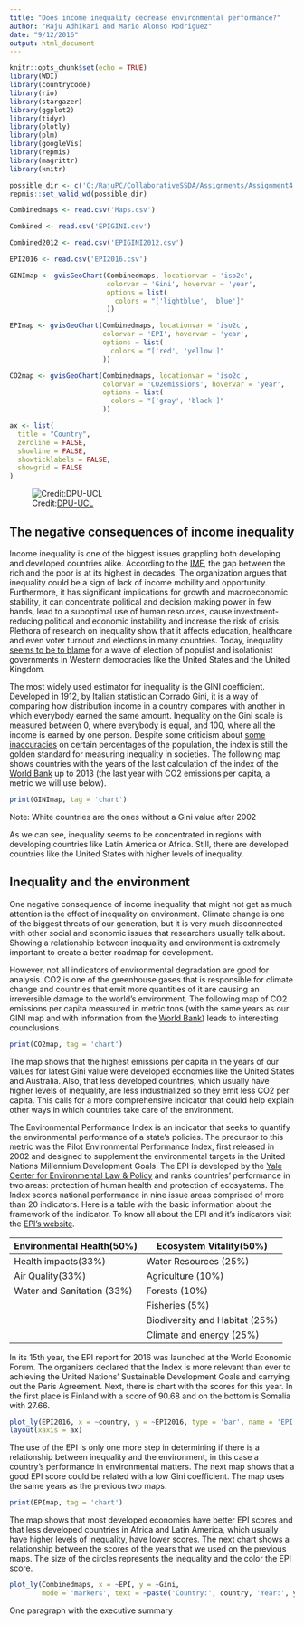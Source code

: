 ```yaml
---
title: "Does income inequality decrease environmental performance?"
author: "Raju Adhikari and Mario Alonso Rodriguez"
date: "9/12/2016"
output: html_document
---
```


```r
knitr::opts_chunk$set(echo = TRUE)
library(WDI)
library(countrycode)
library(rio)
library(stargazer)
library(ggplot2)
library(tidyr)
library(plotly)
library(plm)
library(googleVis)
library(repmis)
library(magrittr)
library(knitr)

possible_dir <- c('C:/RajuPC/CollaborativeSSDA/Assignments/Assignment4', '/Users/mariorodriguez/Desktop/Assignment4')
repmis::set_valid_wd(possible_dir)

Combinedmaps <- read.csv('Maps.csv')

Combined <- read.csv('EPIGINI.csv')

Combined2012 <- read.csv('EPIGINI2012.csv')

EPI2016 <- read.csv('EPI2016.csv')

GINImap <- gvisGeoChart(Combinedmaps, locationvar = 'iso2c',
                        colorvar = 'Gini', hovervar = 'year',
                        options = list(
                          colors = "['lightblue', 'blue']"
                        ))

EPImap <- gvisGeoChart(Combinedmaps, locationvar = 'iso2c',
                       colorvar = 'EPI', hovervar = 'year',
                       options = list(
                         colors = "['red', 'yellow']"
                       ))

CO2map <- gvisGeoChart(Combinedmaps, locationvar = 'iso2c',
                       colorvar = 'CO2emissions', hovervar = 'year',
                       options = list(
                         colors = "['gray', 'black']"
                       ))

ax <- list(
  title = "Country",
  zeroline = FALSE,
  showline = FALSE,
  showticklabels = FALSE,
  showgrid = FALSE
)
```
![Credit:[DPU-UCL](https://www.flickr.com/photos/dpu-ucl/)](StiltHouses.jpg)

## The negative consequences of income inequality

Income inequality is one of the biggest issues grappling both developing and developed countries alike. According to the [IMF](https://www.imf.org/external/pubs/ft/sdn/2015/sdn1513.pdf), the gap between the rich and the poor is at its highest in decades. The organization argues that inequality could be a sign of lack of income mobility and opportunity. Furthermore, it has significant implications for growth and macroeconomic stability, it can concentrate political and decision making power in few hands, lead to a suboptimal use of human resources, cause investment-reducing political and economic instability and increase the risk of crisis. Plethora of research on inequality show that it affects education, healthcare and even voter turnout and elections in many countries. Today, inequality [seems to be to blame](http://blogs.lse.ac.uk/politicsandpolicy/the-brexit-trump-syndrome/) for a wave of election of populist and isolationist governments in Western democracies like the United States and the United Kingdom.

The most widely used estimator for inequality is the GINI coefficient. Developed in 1912, by Italian statistician Corrado Gini, it is a way of comparing how distribution income in a country compares with another in which everybody earned the same amount. Inequality on the Gini scale is measured between 0, where everybody is equal, and 100, where all the income is earned by one person. Despite some criticism about [some inaccuracies](http://www.bbc.co.uk/news/blogs-magazine-monitor-31847943) on certain percentages of the population, the index is still the golden standard for measuring inequality in societies. The following map shows countries with the years of the last calculation of the index of the [World Bank](http://data.worldbank.org/indicator/SI.POV.GINI) up to 2013 (the last year with CO2 emissions per capita, a metric we will use below). 

```r
print(GINImap, tag = 'chart')
```
Note: White countries are the ones without a Gini value after 2002

As we can see, inequality seems to be concentrated in regions with developing countries like Latin America or Africa. Still, there are developed countries like the United States with higher levels of inequality.

## Inequality and the environment

One negative consequence of income inequality that might not get as much attention is the effect of inequality on environment. Climate change is one of the biggest threats of our generation, but it is very much disconnected with other social and economic issues that researchers usually talk about. Showing a relationship between inequality and environment is extremely important to create a better roadmap for development. 

However, not all indicators of environmental degradation are good for analysis. CO2 is one of the greenhouse gases that is responsible for climate change and countries that emit more quantities of it are causing an irreversible damage to the world's environment. The following map of CO2 emissions per capita meassured in metric tons (with the same years as our GINI map and with information from the [World Bank](http://data.worldbank.org/indicator/EN.ATM.CO2E.PC)) leads to interesting counclusions.

```r
print(CO2map, tag = 'chart')
```

The map shows that the highest emissions per capita in the years of our values for latest Gini value were developed economies like the United States and Australia. Also, that less developed countries, which usually have higher levels of inequality, are less industrialized so they emit less CO2 per capita. This calls for a more comprehensive indicator that could help explain other ways in which countries take care of the environment. 

The Environmental Performance Index is an indicator that seeks to quantify the environmental performance of a state's policies. The precursor to this metric was the Pilot Environmental Performance Index, first released in 2002 and designed to supplement the environmental targets in the United Nations Millennium Development Goals. The EPI is developed by the [Yale Center for Environmental Law & Policy](http://envirocenter.yale.edu/) and ranks countries' performance in two areas: protection of human health and protection of ecosystems. The Index scores national performance in nine issue areas comprised of more than 20 indicators. Here is a table with the basic information about the framework of the indicator. To know all about the EPI and it's indicators visit the [EPI's website](http://epi.yale.edu/).


|Environmental Health(50%) | Ecosystem Vitality(50%) |      
|--------------------------|-------------------------|
|Health impacts(33%)       |Water Resources (25%)    |
|Air Quality(33%)          |Agriculture (10%)        |
|Water and Sanitation (33%)|Forests (10%)            |
|                          |Fisheries (5%)           |
|                          |Biodiversity and Habitat (25%)|
|                          |Climate and energy (25%) |

In its 15th year, the EPI report for 2016 was launched at the World Economic Forum. The organizers declared that the Index is more relevant than ever to achieving the United Nations’ Sustainable Development Goals and carrying out the Paris Agreement. Next, there is chart with the scores for this year. In the first place is Finland with a score of 90.68 and on the bottom is Somalia with 27.66.  

```r
plot_ly(EPI2016, x = ~country, y = ~EPI2016, type = 'bar', name = 'EPI') %>%
layout(xaxis = ax)
```

The use of the EPI is only one more step in determining if there is a relationship between inequality and the environment, in this case a country's performance in environmental matters. The next map shows that a good EPI score could be related with a low Gini coefficient. The map uses the same years as the previous two maps.

```r
print(EPImap, tag = 'chart')
```

The map shows that most developed economies have better EPI scores and that less developed countries in Africa and Latin America, which usually have higher levels of inequality, have lower scores. The next chart shows a relationship between the scores of the years that we used on the previous maps. The size of the circles represents the inequality and the color the EPI score.


```r
plot_ly(Combinedmaps, x = ~EPI, y = ~Gini,
        mode = 'markers', text = ~paste('Country:', country, 'Year:', year), color = ~EPI, size = ~Gini)
```



One paragraph with the executive summary
